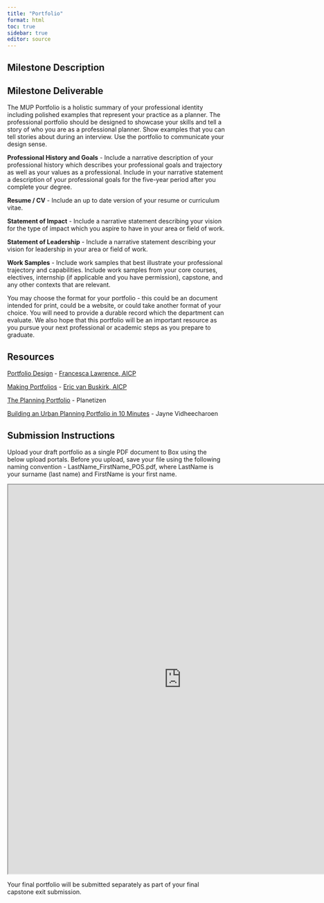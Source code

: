```yaml
---
title: "Portfolio"
format: html
toc: true
sidebar: true
editor: source
---
```


## Milestone Description


## Milestone Deliverable

The MUP Portfolio is a holistic summary of your professional identity including polished examples that represent your practice as a planner. The professional portfolio should be designed to showcase your skills and tell a story of who you are as a professional planner. Show examples that you can tell stories about during an interview. Use the portfolio to communicate your design sense.

**Professional History and Goals** - Include a narrative description of your professional history which describes your professional goals and trajectory as well as your values as a professional. Include in your narrative statement a description of your professional goals for the five-year period after you complete your degree.

**Resume / CV** - Include an up to date version of your resume or curriculum vitae. 

**Statement of Impact** - Include a narrative statement describing your vision for the type of impact which you aspire to have in your area or field of work.

**Statement of Leadership** - Include a narrative statement describing your vision for leadership in your area or field of work.

**Work Samples** - Include work samples that best illustrate your professional trajectory and capabilities. Include work samples from your core courses, electives, internship (if applicable and you have permission), capstone, and any other contexts that are relevant.

You may choose the format for your portfolio - this could be an document intended for print, could be a website, or could take another format of your choice. You will need to provide a durable record which the department can evaluate. We also hope that this portfolio will be an important resource as you pursue your next professional or academic steps as you prepare to graduate.

## Resources

[Portfolio Design](files/Portfolio Design FSL.pdf) - [Francesca Lawrence, AICP](https://www.linkedin.com/in/francesca-sallinger-lawrence/)

[Making Portfolios](files/Making Portfolios Eric van Buskirk.pdf) - [Eric van Buskirk, AICP](https://www.linkedin.com/in/eric-van-buskirk-aicp-62baa6301/)

[The Planning Portfolio](https://www.planetizen.com/node/36302) - Planetizen

[Building an Urban Planning Portfolio in 10 Minutes](https://medium.com/coburb/building-an-urban-planning-portfolio-in-10-minutes-with-airtable-and-pory-fe8f4f37ca23) - Jayne Vidheecharoen

## Submission Instructions

Upload your draft portfolio as a single PDF document to Box using the below upload portals. Before you upload, save your file using the following naming convention -  LastName_FirstName_POS.pdf, where LastName is your surname (last name) and FirstName is your first name.

<iframe src="https://uofi.app.box.com/f/a1f2b2fac2e7498ca34b2cf5f7bc552e" height="900" width="800"></iframe>

Your final portfolio will be submitted separately as part of your final capstone exit submission.